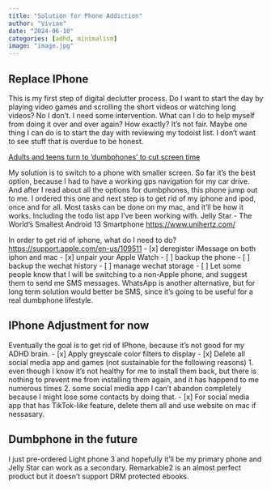 ```yaml
---
title: "Solution for Phone Addiction"
author: "Vivian"
date: "2024-06-10"
categories: [adhd, minimalism]
image: "image.jpg"
---
```


## Replace IPhone
This is my first step of digital declutter process. 
Do I want to start the day by playing video games and scrolling the short videos or watching long videos? No I don't. I need some intervention. What can I do to help myself from doing it over and over again? How exactly? It's not fair.
Maybe one thing I can do is to start the day with reviewing my todoist list. I don't want to see stuff that is overdue to be honest.

[Adults and teens turn to 'dumbphones' to cut screen time](https://www.bbc.com/news/articles/c7227njm45eo)

My solution is to switch to a phone with smaller screen. So far it's the best option, because I had to have a working gps navigation for my car drive. And after I read about all the options for dumbphones, this phone jump out to me. I ordered this one and next step is to get rid of my iphone and ipod, once and for all. Most tasks can be done on my mac, and it'll be how it works. Including the todo list app I've been working with.
Jelly Star - The World's Smallest Android 13 Smartphone
[https://www.unihertz.com/](https://www.unihertz.com/)

In order to get rid of iphone, what do I need to do?
[https://support.apple.com/en-us/109511](https://support.apple.com/en-us/109511)
- [x] deregister iMessage on both iphon and mac
- [x] unpair your Apple Watch
- [ ] backup the phone
- [ ] backup the wechat history
- [ ] manage wechat storage
- [ ] Let some people know that I will be switching to a non-Apple phone, and suggest them to send me SMS messages. WhatsApp is another alternative, but for long term solution would better be SMS, since it's going to be useful for a real dumbphone lifestyle.

## IPhone Adjustment for now
Eventually the goal is to get rid of IPhone, because it's not good for my ADHD brain.
- [x] Apply greyscale color filters to display 
- [x] Delete all social media app and games (not sustainable for the following reasons)
    1. even though I know it's not healthy for me to install them back, but there is nothing to prevent me from installing them again, and it has happend to me numerous times
    2. some social media app I can't abandon completely because I might lose some contacts by doing that.
- [x] For social media app that has TikTok-like feature, delete them all and use website on mac if nessasary.

## Dumbphone in the future
I just pre-ordered Light phone 3 and hopefully it'll be my primary phone and Jelly Star can work as a secondary.
Remarkable2 is an almost perfect product but it doesn't support DRM protected ebooks.